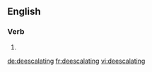 {{also|de-escalating}}
==English==

===Verb===
{{head|en|present participle}}

# {{present participle of|deescalate|lang=en|nocat=1}}

[[de:deescalating]]
[[fr:deescalating]]
[[vi:deescalating]]